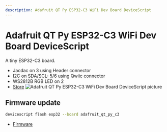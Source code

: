```yaml
---
description: Adafruit QT Py ESP32-C3 WiFi Dev Board DeviceScript
---
```

# Adafruit QT Py ESP32-C3 WiFi Dev Board DeviceScript

A tiny ESP32-C3 board.


- Jacdac on 3 using Header connector
- I2C on SDA/SCL: 5/6 using Qwiic connector
- WS2812B RGB LED on 2
- [Store](https://www.adafruit.com/product/5405)
![Adafruit QT Py ESP32-C3 WiFi Dev Board DeviceScript picture](https://microsoft.github.io/jacdac-docs/images/devices/adafruit/qtpyesp32c3wifidevboardv10.catalog.jpg)

## Firmware update

```bash
devicescript flash esp32 --board adafruit_qt_py_c3
```


- [Firmware](https://github.com/microsoft/jacdac-esp32/releases/latest/download/devicescript-esp32c3-adafruit_qt_py_c3-0x0.bin)